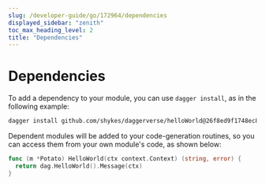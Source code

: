 ```yaml
---
slug: /developer-guide/go/172964/dependencies
displayed_sidebar: "zenith"
toc_max_heading_level: 2
title: "Dependencies"
---
```



# Dependencies

<PartialExperimentalDocs />

To add a dependency to your module, you can use `dagger install`, as in the following example:

```sh
dagger install github.com/shykes/daggerverse/helloWorld@26f8ed9f1748ec8c9345281add850fd392441990
```

Dependent modules will be added to your code-generation routines, so you can access them from your own module's code, as shown below:

```go
func (m *Potato) HelloWorld(ctx context.Context) (string, error) {
  return dag.HelloWorld().Message(ctx)
}
```
